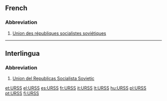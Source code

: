 ==French==

===Abbreviation===
{{infl|fr|abbreviation}} {{f}}

# [[Union des républiques socialistes soviétiques]]

----

==Interlingua==

===Abbreviation===
{{infl|ia|abbreviation}}

# [[Union del Republicas Socialista Sovietic]]

[[et:URSS]]
[[el:URSS]]
[[es:URSS]]
[[fr:URSS]]
[[it:URSS]]
[[lt:URSS]]
[[hu:URSS]]
[[pl:URSS]]
[[pt:URSS]]
[[fi:URSS]]